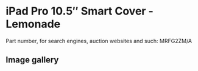 
# iPad Pro 10.5″ Smart Cover - Lemonade

Part number, for search engines, auction websites and such: MRFG2ZM/A

## Image gallery

<div style={{ width: "768px" }}>
  <GalleryComponent
    images={[
      {
        original: "/everysource/MRFG2.webp",
        thumbnail: "/everypreview/MRFG2.webp",
      },
      {
        original: "/everysource/MRFG2_AV1_GOLD.webp",
        thumbnail: "/everypreview/MRFG2_AV1_GOLD.webp",
      },
      {
        original: "/everysource/MRFG2_AV1_ROSEGOLD.webp",
        thumbnail: "/everypreview/MRFG2_AV1_ROSEGOLD.webp",
      },
      {
        original: "/everysource/MRFG2_AV1_SILVER.webp",
        thumbnail: "/everypreview/MRFG2_AV1_SILVER.webp",
      },
      {
        original: "/everysource/MRFG2_AV1_SPACE_GRAY.webp",
        thumbnail: "/everypreview/MRFG2_AV1_SPACE_GRAY.webp",
      },
      {
        original: "/everysource/MRFG2_AV2.webp",
        thumbnail: "/everypreview/MRFG2_AV2.webp",
      },
      {
        original: "/everysource/MRFG2_AV3.webp",
        thumbnail: "/everypreview/MRFG2_AV3.webp",
      }
    ]}
  />
</div>